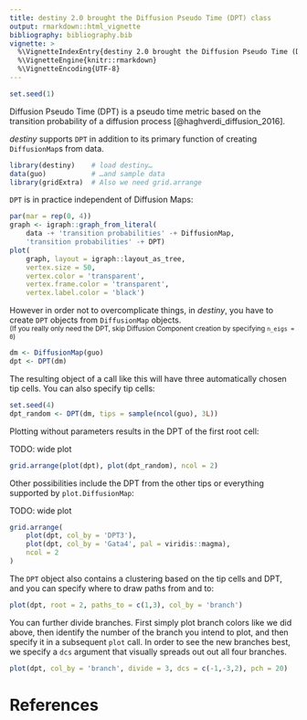 ```yaml
---
title: destiny 2.0 brought the Diffusion Pseudo Time (DPT) class
output: rmarkdown::html_vignette
bibliography: bibliography.bib
vignette: >
  %\VignetteIndexEntry{destiny 2.0 brought the Diffusion Pseudo Time (DPT) class}
  %\VignetteEngine{knitr::rmarkdown}
  %\VignetteEncoding{UTF-8}
---
```


```r
set.seed(1)
```

Diffusion Pseudo Time (DPT) is a pseudo time metric based on the transition probability of a diffusion process [@haghverdi_diffusion_2016].

*destiny*  supports `DPT` in addition to its primary function of creating `DiffusionMap`s from data.

```r
library(destiny)    # load destiny…
data(guo)           # …and sample data
library(gridExtra)  # Also we need grid.arrange
```

`DPT` is in practice independent of Diffusion Maps:

```r
par(mar = rep(0, 4))
graph <- igraph::graph_from_literal(
    data -+ 'transition probabilities' -+ DiffusionMap,
    'transition probabilities' -+ DPT)
plot(
    graph, layout = igraph::layout_as_tree,
    vertex.size = 50,
    vertex.color = 'transparent',
    vertex.frame.color = 'transparent',
    vertex.label.color = 'black')
```

However in order not to overcomplicate things, in *destiny*, you have to create `DPT` objects from `DiffusionMap` objects.  
<small>(If you really only need the DPT, skip Diffusion Component creation by specifying `n_eigs = 0`)</small>

```r
dm <- DiffusionMap(guo)
dpt <- DPT(dm)
```

The resulting object of a call like this will have three automatically chosen tip cells. You can also specify tip cells:

```r
set.seed(4)
dpt_random <- DPT(dm, tips = sample(ncol(guo), 3L))
```

Plotting without parameters results in the DPT of the first root cell:

TODO: wide plot

```r
grid.arrange(plot(dpt), plot(dpt_random), ncol = 2)
```

Other possibilities include the DPT from the other tips or everything supported by `plot.DiffusionMap`:

TODO: wide plot

```r
grid.arrange(
    plot(dpt, col_by = 'DPT3'),
    plot(dpt, col_by = 'Gata4', pal = viridis::magma),
    ncol = 2
)
```

The `DPT` object also contains a clustering based on the tip cells and DPT, and you can specify where to draw paths from and to:

```r
plot(dpt, root = 2, paths_to = c(1,3), col_by = 'branch')
```

You can further divide branches. First simply plot branch colors like we did above, then identify the number of the branch you intend to plot, and then specify it in a subsequent `plot` call. In order to see the new branches best, we specify a `dcs` argument that visually spreads out out all four branches.

```r
plot(dpt, col_by = 'branch', divide = 3, dcs = c(-1,-3,2), pch = 20)
```

References
==========

<div id="refs"></div>

